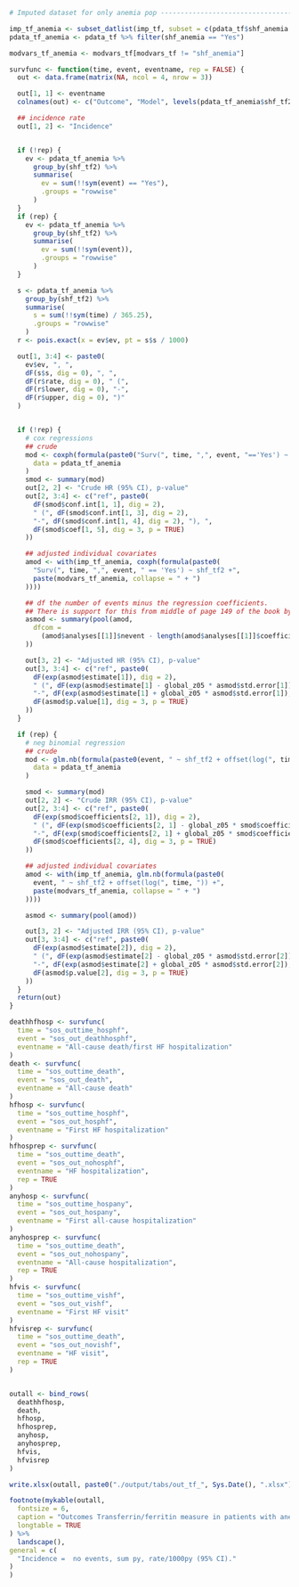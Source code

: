 ```r

# Imputed dataset for only anemia pop ---------------------------------------------

imp_tf_anemia <- subset_datlist(imp_tf, subset = c(pdata_tf$shf_anemia == "Yes" & !is.na(pdata_tf$shf_anemia)))
pdata_tf_anemia <- pdata_tf %>% filter(shf_anemia == "Yes")

modvars_tf_anemia <- modvars_tf[modvars_tf != "shf_anemia"]

survfunc <- function(time, event, eventname, rep = FALSE) {
  out <- data.frame(matrix(NA, ncol = 4, nrow = 3))

  out[1, 1] <- eventname
  colnames(out) <- c("Outcome", "Model", levels(pdata_tf_anemia$shf_tf2))

  ## incidence rate
  out[1, 2] <- "Incidence"


  if (!rep) {
    ev <- pdata_tf_anemia %>%
      group_by(shf_tf2) %>%
      summarise(
        ev = sum(!!sym(event) == "Yes"),
        .groups = "rowwise"
      )
  }
  if (rep) {
    ev <- pdata_tf_anemia %>%
      group_by(shf_tf2) %>%
      summarise(
        ev = sum(!!sym(event)),
        .groups = "rowwise"
      )
  }

  s <- pdata_tf_anemia %>%
    group_by(shf_tf2) %>%
    summarise(
      s = sum(!!sym(time) / 365.25),
      .groups = "rowwise"
    )
  r <- pois.exact(x = ev$ev, pt = s$s / 1000)

  out[1, 3:4] <- paste0(
    ev$ev, ", ",
    dF(s$s, dig = 0), ", ",
    dF(r$rate, dig = 0), " (",
    dF(r$lower, dig = 0), "-",
    dF(r$upper, dig = 0), ")"
  )


  if (!rep) {
    # cox regressions
    ## crude
    mod <- coxph(formula(paste0("Surv(", time, ",", event, "=='Yes') ~ shf_tf2")),
      data = pdata_tf_anemia
    )
    smod <- summary(mod)
    out[2, 2] <- "Crude HR (95% CI), p-value"
    out[2, 3:4] <- c("ref", paste0(
      dF(smod$conf.int[1, 1], dig = 2),
      " (", dF(smod$conf.int[1, 3], dig = 2),
      "-", dF(smod$conf.int[1, 4], dig = 2), "), ",
      dF(smod$coef[1, 5], dig = 3, p = TRUE)
    ))

    ## adjusted individual covariates
    amod <- with(imp_tf_anemia, coxph(formula(paste0(
      "Surv(", time, ",", event, " == 'Yes') ~ shf_tf2 +",
      paste(modvars_tf_anemia, collapse = " + ")
    ))))

    ## df the number of events minus the regression coefficients.
    ## There is support for this from middle of page 149 of the book by Parmer & Machin (ISBN 0471936405)
    asmod <- summary(pool(amod,
      dfcom =
        (amod$analyses[[1]]$nevent - length(amod$analyses[[1]]$coefficients))
    ))

    out[3, 2] <- "Adjusted HR (95% CI), p-value"
    out[3, 3:4] <- c("ref", paste0(
      dF(exp(asmod$estimate[1]), dig = 2),
      " (", dF(exp(asmod$estimate[1] - global_z05 * asmod$std.error[1]), dig = 2),
      "-", dF(exp(asmod$estimate[1] + global_z05 * asmod$std.error[1]), dig = 2), "), ",
      dF(asmod$p.value[1], dig = 3, p = TRUE)
    ))
  }

  if (rep) {
    # neg binomial regression
    ## crude
    mod <- glm.nb(formula(paste0(event, " ~ shf_tf2 + offset(log(", time, "))")),
      data = pdata_tf_anemia
    )

    smod <- summary(mod)
    out[2, 2] <- "Crude IRR (95% CI), p-value"
    out[2, 3:4] <- c("ref", paste0(
      dF(exp(smod$coefficients[2, 1]), dig = 2),
      " (", dF(exp(smod$coefficients[2, 1] - global_z05 * smod$coefficients[2, 2]), dig = 2),
      "-", dF(exp(smod$coefficients[2, 1] + global_z05 * smod$coefficients[2, 2]), dig = 2), "), ",
      dF(smod$coefficients[2, 4], dig = 3, p = TRUE)
    ))

    ## adjusted individual covariates
    amod <- with(imp_tf_anemia, glm.nb(formula(paste0(
      event, " ~ shf_tf2 + offset(log(", time, ")) +",
      paste(modvars_tf_anemia, collapse = " + ")
    ))))

    asmod <- summary(pool(amod))

    out[3, 2] <- "Adjusted IRR (95% CI), p-value"
    out[3, 3:4] <- c("ref", paste0(
      dF(exp(asmod$estimate[2]), dig = 2),
      " (", dF(exp(asmod$estimate[2] - global_z05 * asmod$std.error[2]), dig = 2),
      "-", dF(exp(asmod$estimate[2] + global_z05 * asmod$std.error[2]), dig = 2), "), ",
      dF(asmod$p.value[2], dig = 3, p = TRUE)
    ))
  }
  return(out)
}

deathhfhosp <- survfunc(
  time = "sos_outtime_hosphf",
  event = "sos_out_deathhosphf",
  eventname = "All-cause death/first HF hospitalization"
)
death <- survfunc(
  time = "sos_outtime_death",
  event = "sos_out_death",
  eventname = "All-cause death"
)
hfhosp <- survfunc(
  time = "sos_outtime_hosphf",
  event = "sos_out_hosphf",
  eventname = "First HF hospitalization"
)
hfhosprep <- survfunc(
  time = "sos_outtime_death",
  event = "sos_out_nohosphf",
  eventname = "HF hospitalization",
  rep = TRUE
)
anyhosp <- survfunc(
  time = "sos_outtime_hospany",
  event = "sos_out_hospany",
  eventname = "First all-cause hospitalization"
)
anyhosprep <- survfunc(
  time = "sos_outtime_death",
  event = "sos_out_nohospany",
  eventname = "All-cause hospitalization",
  rep = TRUE
)
hfvis <- survfunc(
  time = "sos_outtime_vishf",
  event = "sos_out_vishf",
  eventname = "First HF visit"
)
hfvisrep <- survfunc(
  time = "sos_outtime_death",
  event = "sos_out_novishf",
  eventname = "HF visit",
  rep = TRUE
)


outall <- bind_rows(
  deathhfhosp,
  death,
  hfhosp,
  hfhosprep,
  anyhosp,
  anyhosprep,
  hfvis,
  hfvisrep
)

write.xlsx(outall, paste0("./output/tabs/out_tf_", Sys.Date(), ".xlsx"), rowNames = FALSE)

footnote(mykable(outall,
  fontsize = 6,
  caption = "Outcomes Transferrin/ferritin measure in patients with anemia",
  longtable = TRUE
) %>%
  landscape(),
general = c(
  "Incidence =  no events, sum py, rate/1000py (95% CI)."
)
)
```
